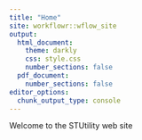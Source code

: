 ```yaml
---
title: "Home"
site: workflowr::wflow_site
output:
  html_document:
    theme: darkly
    css: style.css
    number_sections: false
  pdf_document:
    number_sections: false
editor_options:
  chunk_output_type: console
---
```


Welcome to the STUtility web site
